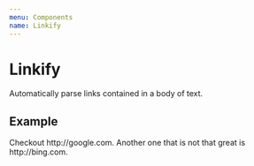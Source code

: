 ```yaml
---
menu: Components
name: Linkify
---
```



# Linkify

Automatically parse links contained in a body of text.

## Example
<Playground>
  <Linkify>
    Checkout http://google.com. Another one that is not that great is http://bing.com.
  </Linkify>
</Playground>
